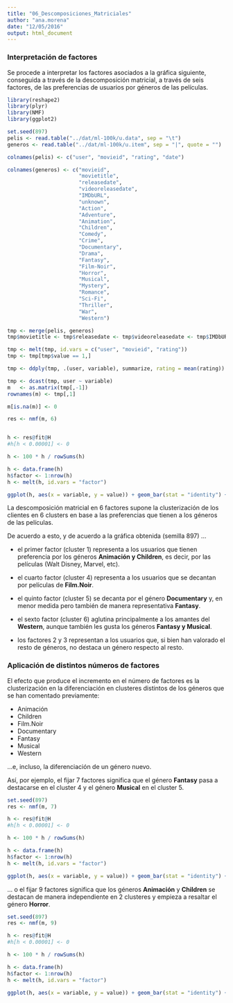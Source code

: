 ```yaml
---
title: "06_Descomposiciones_Matriciales"
author: "ana.morena"
date: "12/05/2016"
output: html_document
---
```


### Interpretación de factores

Se procede a interpretar los factores asociados a la gráfica siguiente, conseguida a través de la descomposición matricial, a través de seis factores, de las preferencias de usuarios por géneros de las películas.  

```r
library(reshape2)
library(plyr)
library(NMF)
library(ggplot2)

set.seed(897)
pelis <- read.table("../dat/ml-100k/u.data", sep = "\t")
generos <- read.table("../dat/ml-100k/u.item", sep = "|", quote = "")

colnames(pelis) <- c("user", "movieid", "rating", "date")

colnames(generos) <- c("movieid",
                       "movietitle",
                       "releasedate",
                       "videoreleasedate",
                       "IMDbURL",               
                       "unknown",
                       "Action",
                       "Adventure",
                       "Animation",
                       "Children",
                       "Comedy",
                       "Crime",
                       "Documentary",
                       "Drama",
                       "Fantasy",
                       "Film-Noir",  
                       "Horror",
                       "Musical",
                       "Mystery",
                       "Romance",
                       "Sci-Fi",
                       "Thriller",
                       "War",
                       "Western")

tmp <- merge(pelis, generos)
tmp$movietitle <- tmp$releasedate <- tmp$videoreleasedate <- tmp$IMDbURL <- tmp$date <- NULL

tmp <- melt(tmp, id.vars = c("user", "movieid", "rating"))
tmp <- tmp[tmp$value == 1,]

tmp <- ddply(tmp, .(user, variable), summarize, rating = mean(rating))

tmp <- dcast(tmp, user ~ variable)
m   <- as.matrix(tmp[,-1])
rownames(m) <- tmp[,1]

m[is.na(m)] <- 0

res <- nmf(m, 6)


h <- res@fit@H
#h[h < 0.00001] <- 0

h <- 100 * h / rowSums(h)

h <- data.frame(h)
h$factor <- 1:nrow(h)
h <- melt(h, id.vars = "factor")

ggplot(h, aes(x = variable, y = value)) + geom_bar(stat = "identity") + facet_grid(factor~.) + theme(axis.text.x = element_text(size=8,angle=45, hjust=1))
```

La descomposición matricial en 6 factores supone la clusterización de los clientes en 6 clusters en base a las preferencias que tienen a los géneros de las películas.  

De acuerdo a esto, y de acuerdo a la gráfica obtenida (semilla 897) ...  

- el primer factor (cluster 1) representa a los usuarios que tienen preferencia por los géneros **Animación y Children**, es decir, por las películas (Walt Disney, Marvel, etc).  

- el cuarto factor (cluster 4) representa a los usuarios que se decantan por películas de **Film.Noir**.  

- el quinto factor (cluster 5) se decanta por el género **Documentary** y, en menor medida pero también de manera representativa **Fantasy**.

- el sexto factor (cluster 6) aglutina principalmente a los amantes del **Western**, aunque también les gusta los géneros **Fantasy y Musical**.  

- los factores 2 y 3 representan a los usuarios que, si bien han valorado el resto de géneros, no destaca un género respecto al resto.   

### Aplicación de distintos números de factores

El efecto que produce el incremento en el número de factores es la clusterización en la diferenciación en clusteres distintos de los géneros que se han comentado previamente:

- Animación   
- Children  
- Film.Noir  
- Documentary  
- Fantasy  
- Musical  
- Western  

...e, incluso, la diferenciación de un género nuevo.  

Así, por ejemplo, el fijar 7 factores significa que el género **Fantasy** pasa a destacarse en el cluster 4 y el género **Musical** en el cluster 5.  

```r
set.seed(897)
res <- nmf(m, 7)

h <- res@fit@H
#h[h < 0.00001] <- 0

h <- 100 * h / rowSums(h)

h <- data.frame(h)
h$factor <- 1:nrow(h)
h <- melt(h, id.vars = "factor")

ggplot(h, aes(x = variable, y = value)) + geom_bar(stat = "identity") + facet_grid(factor~.) + theme(axis.text.x = element_text(size=8,angle=45, hjust=1))
```


... o el fijar 9 factores significa que los géneros **Animación** y **Children** se destacan de manera independiente en 2 clusteres y empieza a resaltar el género **Horror**.  


```r
set.seed(897)
res <- nmf(m, 9)

h <- res@fit@H
#h[h < 0.00001] <- 0

h <- 100 * h / rowSums(h)

h <- data.frame(h)
h$factor <- 1:nrow(h)
h <- melt(h, id.vars = "factor")

ggplot(h, aes(x = variable, y = value)) + geom_bar(stat = "identity") + facet_grid(factor~.) + theme(axis.text.x = element_text(size=8,angle=45, hjust=1))
```
